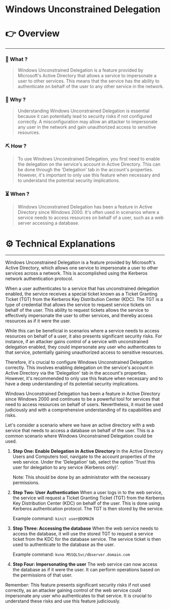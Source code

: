 # Windows Unconstrained Delegation


# 👉 Overview

---

### 👀 What ?

> Windows Unconstrained Delegation is a feature provided by Microsoft's Active Directory that allows a service to impersonate a user to other services. This means that the service has the ability to authenticate on behalf of the user to any other service in the network.
> 

### 🧐 Why ?

> Understanding Windows Unconstrained Delegation is essential because it can potentially lead to security risks if not configured correctly. A misconfiguration may allow an attacker to impersonate any user in the network and gain unauthorized access to sensitive resources.
> 

### ⛏️ How ?

> To use Windows Unconstrained Delegation, you first need to enable the delegation on the service's account in Active Directory. This can be done through the 'Delegation' tab in the account's properties. However, it's important to only use this feature when necessary and to understand the potential security implications.
> 

### ⏳ When ?

> Windows Unconstrained Delegation has been a feature in Active Directory since Windows 2000. It's often used in scenarios where a service needs to access resources on behalf of a user, such as a web server accessing a database.
> 

# ⚙️ Technical Explanations

---

Windows Unconstrained Delegation is a feature provided by Microsoft's Active Directory, which allows one service to impersonate a user to other services across a network. This is accomplished using the Kerberos network authentication protocol.

When a user authenticates to a service that has unconstrained delegation enabled, the service receives a special ticket known as a Ticket Granting Ticket (TGT) from the Kerberos Key Distribution Center (KDC). The TGT is a type of credential that allows the service to request service tickets on behalf of the user. This ability to request tickets allows the service to effectively impersonate the user to other services, and thereby access resources as if it were the user.

While this can be beneficial in scenarios where a service needs to access resources on behalf of a user, it also presents significant security risks. For instance, if an attacker gains control of a service with unconstrained delegation enabled, they could impersonate any user who authenticates to that service, potentially gaining unauthorized access to sensitive resources.

Therefore, it's crucial to configure Windows Unconstrained Delegation correctly. This involves enabling delegation on the service's account in Active Directory via the 'Delegation' tab in the account's properties. However, it's recommended to only use this feature when necessary and to have a deep understanding of its potential security implications.

Windows Unconstrained Delegation has been a feature in Active Directory since Windows 2000 and continues to be a powerful tool for services that need to access resources on behalf of users. Nevertheless, it must be used judiciously and with a comprehensive understanding of its capabilities and risks.

Let's consider a scenario where we have an active directory with a web service that needs to access a database on behalf of the user. This is a common scenario where Windows Unconstrained Delegation could be used.

1. **Step One: Enable Delegation in Active Directory**
In the Active Directory Users and Computers tool, navigate to the account properties of the web service. Under the 'Delegation' tab, select the option 'Trust this user for delegation to any service (Kerberos only)'.
    
    Note: This should be done by an administrator with the necessary permissions.
    
2. **Step Two: User Authentication**
When a user logs in to the web service, the service will request a Ticket Granting Ticket (TGT) from the Kerberos Key Distribution Center (KDC) on behalf of the user. This is done using Kerberos authentication protocol. The TGT is then stored by the service.
    
    Example command: `kinit user@DOMAIN`
    
3. **Step Three: Accessing the database**
When the web service needs to access the database, it will use the stored TGT to request a service ticket from the KDC for the database service. The service ticket is then used to authenticate to the database as the user.
    
    Example command: `kvno MSSQLSvc/dbserver.domain.com`
    
4. **Step Four: Impersonating the user**
The web service can now access the database as if it were the user. It can perform operations based on the permissions of that user.

Remember: This feature presents significant security risks if not used correctly, as an attacker gaining control of the web service could impersonate any user who authenticates to that service. It is crucial to understand these risks and use this feature judiciously.
